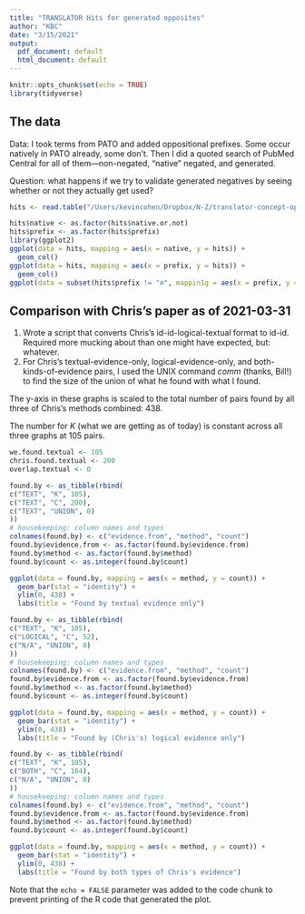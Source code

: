 ```yaml
---
title: "TRANSLATOR Hits for generated opposites"
author: "KBC"
date: "3/15/2021"
output:
  pdf_document: default
  html_document: default
---
```


```r
knitr::opts_chunk$set(echo = TRUE)
library(tidyverse)
```

## The data

Data: I took terms from PATO and added oppositional prefixes.  Some occur natively in PATO already, some don't.  Then I did a quoted search of PubMed Central for all of them---non-negated, "native" negated, and generated.

Question: what happens if we try to validate generated negatives by seeing whether or not they actually get used?

```r
hits <- read.table("/Users/kevincohen/Dropbox/N-Z/translator-concept-oppositeness/experimental-outputs/TRANSLATOR generated antonyms - Sheet1 (1).tsv", header = TRUE, sep = "\t")

hits$native <- as.factor(hits$native.or.not)
hits$prefix <- as.factor(hits$prefix)
library(ggplot2)
ggplot(data = hits, mapping = aes(x = native, y = hits)) +
  geom_col()
ggplot(data = hits, mapping = aes(x = prefix, y = hits)) +
  geom_col()
ggplot(data = subset(hits$prefix != "∅", mappin1g = aes(x = prefix, y = hits)))

```

## Comparison with Chris's paper as of 2021-03-31

1. Wrote a script that converts Chris's id-id-logical-textual format to id-id. Required more mucking about than one might have expected, but: whatever.
2. For Chris's textual-evidence-only, logical-evidence-only, and both-kinds-of-evidence pairs, I used the UNIX command _comm_ (thanks, Bill!) to find the size of the union of what he found with what I found.

The y-axis in these graphs is scaled to the total number of pairs found by all three of Chris's methods combined: 438.

The number for _K_ (what we are getting as of today) is constant across all three graphs at 105 pairs.

```r
we.found.textual <- 105
chris.found.textual <- 200
overlap.textual <- 0

found.by <- as_tibble(rbind(
c("TEXT", "K", 105),
c("TEXT", "C", 200),
c("TEXT", "UNION", 0)
))
# housekeeping: column names and types
colnames(found.by) <- c("evidence.from", "method", "count")
found.by$evidence.from <- as.factor(found.by$evidence.from)
found.by$method <- as.factor(found.by$method)
found.by$count <- as.integer(found.by$count)

ggplot(data = found.by, mapping = aes(x = method, y = count)) +
  geom_bar(stat = "identity") +
  ylim(0, 438) +
  labs(title = "Found by textual evidence only")

found.by <- as_tibble(rbind(
c("TEXT", "K", 105),
c("LOGICAL", "C", 52),
c("N/A", "UNION", 0)
))
# housekeeping: column names and types
colnames(found.by) <- c("evidence.from", "method", "count")
found.by$evidence.from <- as.factor(found.by$evidence.from)
found.by$method <- as.factor(found.by$method)
found.by$count <- as.integer(found.by$count)

ggplot(data = found.by, mapping = aes(x = method, y = count)) +
  geom_bar(stat = "identity") +
  ylim(0, 438) +
  labs(title = "Found by (Chris's) logical evidence only")

found.by <- as_tibble(rbind(
c("TEXT", "K", 105),
c("BOTH", "C", 184),
c("N/A", "UNION", 0)
))
# housekeeping: column names and types
colnames(found.by) <- c("evidence.from", "method", "count")
found.by$evidence.from <- as.factor(found.by$evidence.from)
found.by$method <- as.factor(found.by$method)
found.by$count <- as.integer(found.by$count)

ggplot(data = found.by, mapping = aes(x = method, y = count)) +
  geom_bar(stat = "identity") +
  ylim(0, 438) +
  labs(title = "Found by both types of Chris's evidence")

```

Note that the `echo = FALSE` parameter was added to the code chunk to prevent printing of the R code that generated the plot.
